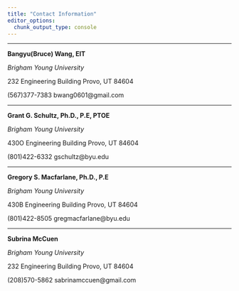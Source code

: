 ```yaml
---
title: "Contact Information"
editor_options: 
  chunk_output_type: console
---
```


***
**Bangyu(Bruce) Wang, EIT**

*Brigham Young University*

232 Engineering Building Provo, UT 84604

(567)377-7383 bwang0601@gmail.com

***
**Grant G. Schultz, Ph.D., P.E, PTOE**

*Brigham Young University*

430O Engineering Building Provo, UT 84604

(801)422-6332 gschultz@byu.edu

***
**Gregory S. Macfarlane, Ph.D., P.E**

*Brigham Young University*

430B Engineering Building Provo, UT 84604

(801)422-8505 gregmacfarlane@byu.edu

***
**Subrina McCuen**

*Brigham Young University*

232 Engineering Building Provo, UT 84604

(208)570-5862 sabrinamccuen@gmail.com